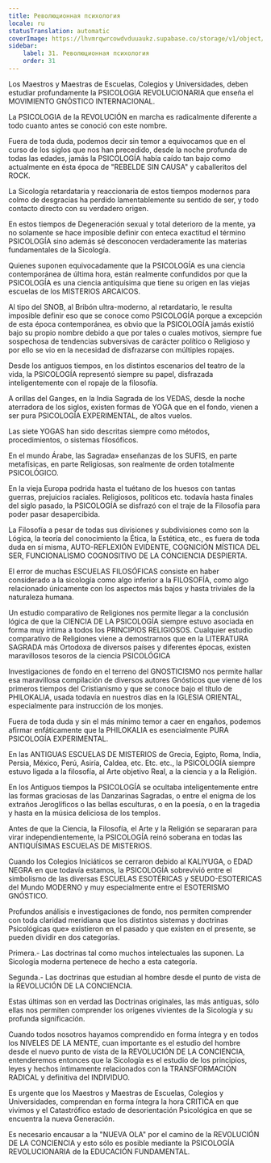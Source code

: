 ```yaml
---
title: Революционная психология
locale: ru
statusTranslation: automatic
coverImage: https://lhvmrqwrcowdvduuaukz.supabase.co/storage/v1/object/public/strapi-uploads/small_cover-educacion-fundamental.webp-2d51a7828a2b1309555be27f7e2a61a0.webp
sidebar:
    label: 31. Революционная психология
    order: 31
---
```

Los Maestros y Maestras de Escuelas, Colegios y Universidades, deben estudiar profundamente la PSICOLOGIA REVOLUCIONARIA que enseña el MOVIMIENTO GNÓSTICO INTERNACIONAL.

La PSICOLOGIA de la REVOLUCIÓN en marcha es radicalmente diferente a todo cuanto antes se conoció con este nombre.

Fuera de toda duda, podemos decir sin temor a equivocamos que en el curso de los siglos que nos han precedido, desde la noche profunda de todas las edades, jamás la PSICOLOGÍA había caído tan bajo como actualmente en ésta época de "REBELDE SIN CAUSA" y caballeritos del ROCK.

La Sicología retardataria y reaccionaria de estos tiempos modernos para colmo de desgracias ha perdido lamentablemente su sentido de ser, y todo contacto directo con su verdadero origen.

En estos tiempos de Degeneración sexual y total deterioro de la mente, ya no solamente se hace imposible definir con enteca exactitud el término PSICOLOGÍA sino además sé desconocen verdaderamente las materias fundamentales de la Sicología.

Quienes suponen equivocadamente que la PSICOLOGÍA es una ciencia contemporánea de última hora, están realmente confundidos por que la PSICOLOGÍA es una ciencia antiquísima que tiene su origen en las viejas escuelas de los MISTERIOS ARCAICOS.

Al tipo del SNOB, al Bribón ultra-moderno, al retardatario, le resulta imposible definir eso que se conoce como PSICOLOGÍA porque a excepción de esta época contemporánea, es obvio que la PSICOLOGÍA jamás existió bajo su propio nombre debido a que por tales o cuales motivos, siempre fue sospechosa de tendencias subversivas de carácter político o Religioso y por ello se vio en la necesidad de disfrazarse con múltiples ropajes.

Desde los antiguos tiempos, en los distintos escenarios del teatro de la vida, la PSICOLOGÍA representó siempre su papel, disfrazada inteligentemente con el ropaje de la filosofía.

A orillas del Ganges, en la India Sagrada de los VEDAS, desde la noche aterradora de los siglos, existen formas de YOGA que en el fondo, vienen a ser pura PSICOLOGÍA EXPERIMENTAL, de altos vuelos.

Las siete YOGAS han sido descritas siempre como métodos, procedimientos, o sistemas filosóficos.

En el mundo Árabe, las Sagrada» enseñanzas de los SUFIS, en parte metafísicas, en parte Religiosas, son realmente de orden totalmente PSICOLÓGICO.

En la vieja Europa podrida hasta el tuétano de los huesos con tantas guerras, prejuicios raciales. Religiosos, políticos etc. todavía hasta finales del siglo pasado, la PSICOLOGÍA se disfrazó con el traje de la Filosofía para poder pasar desapercibida.

La Filosofía a pesar de todas sus divisiones y subdivisiones como son la Lógica, la teoría del conocimiento la Ética, la Estética, etc., es fuera de toda duda en sí misma, AUTO-REFLEXIÓN EVIDENTE, COGNICIÓN MÍSTICA DEL SER, FUNCIONALISMO COGNOSITIVO DE LA CONCIENCIA DESPIERTA.

El error de muchas ESCUELAS FILOSÓFICAS consiste en haber considerado a la sicología como algo inferior a la FILOSOFÍA, como algo relacionado únicamente con los aspectos más bajos y hasta triviales de la naturaleza humana.

Un estudio comparativo de Religiones nos permite llegar a la conclusión lógica de que la CIENCIA DE LA PSICOLOGÍA siempre estuvo asociada en forma muy íntima a todos los PRINCIPIOS RELIGIOSOS. Cualquier estudio comparativo de Religiones viene a demostrarnos que en la LITERATURA SAGRADA más Ortodoxa de diversos países y diferentes épocas, existen maravillosos tesoros de la ciencia PSICOLÓGICA

Investigaciones de fondo en el terreno del GNOSTICISMO nos permite hallar esa maravillosa compilación de diversos autores Gnósticos que viene dé los primeros tiempos del Cristianismo y que se conoce bajo el título de PHILOKALIA, usada todavía en nuestros días en la IGLESIA ORIENTAL, especialmente para instrucción de los monjes.

Fuera de toda duda y sin el más mínimo temor a caer en engaños, podemos afirmar enfáticamente que la PHILOKALIA es esencialmente PURA PSICOLOGÍA EXPERIMENTAL.

En las ANTIGUAS ESCUELAS DE MISTERIOS de Grecia, Egipto, Roma, India, Persia, México, Perú, Asiría, Caldea, etc. Etc. etc., la PSICOLOGÍA siempre estuvo ligada a la filosofía, al Arte objetivo Real, a la ciencia y a la Religión.

En los Antiguos tiempos la PSICOLOGÍA se ocultaba inteligentemente entre las formas graciosas de las Danzarinas Sagradas, o entre el enigma de los extraños Jeroglíficos o las bellas esculturas, o en la poesía, o en la tragedia y hasta en la música deliciosa de los templos.

Antes de que la Ciencia, la Filosofía, el Arte y la Religión se separaran para virar independientemente, la PSICOLOGÍA reinó soberana en todas las ANTIQUÍSIMAS ESCUELAS DE MISTERIOS.

Cuando los Colegios Iniciáticos se cerraron debido al KALIYUGA, o EDAD NEGRA en que todavía estamos, la PSICOLOGÍA sobrevivió entre el simbolismo de las diversas ESCUELAS ESOTÉRICAS y SEUDO-ESOTERICAS del Mundo MODERNO y muy especialmente entre el ESOTERISMO GNÓSTICO.

Profundos análisis e investigaciones de fondo, nos permiten comprender con toda claridad meridiana que los distintos sistemas y doctrinas Psicológicas que» existieron en el pasado y que existen en el presente, se pueden dividir en dos categorías.

Primera.- Las doctrinas tal como muchos intelectuales las suponen. La Sicología moderna pertenece de hecho a esta categoría.

Segunda.- Las doctrinas que estudian al hombre desde el punto de vista de la REVOLUCIÓN DE LA CONCIENCIA.

Estas últimas son en verdad las Doctrinas originales, las más antiguas, sólo ellas nos permiten comprender los orígenes vivientes de la Sicología y su profunda significación.

Cuando todos nosotros hayamos comprendido en forma íntegra y en todos los NIVELES DE LA MENTE, cuan importante es el estudio del hombre desde el nuevo punto de vista de la REVOLUCIÓN DE LA CONCIENCIA, entenderemos entonces que la Sicología es el estudio de los principios, leyes y hechos íntimamente relacionados con la TRANSFORMACIÓN RADICAL y definitiva del INDIVIDUO.

Es urgente que los Maestros y Maestras de Escuelas, Colegios y Universidades, comprendan en forma íntegra la hora CRITICA en que vivimos y el Catastrófico estado de desorientación Psicológica en que se encuentra la nueva Generación.

Es necesario encausar a la "NUEVA OLA" por el camino de la REVOLUCIÓN DE LA CONCIENCIA y esto sólo es posible mediante la PSICOLOGÍA REVOLUCIONARIA de la EDUCACIÓN FUNDAMENTAL.
